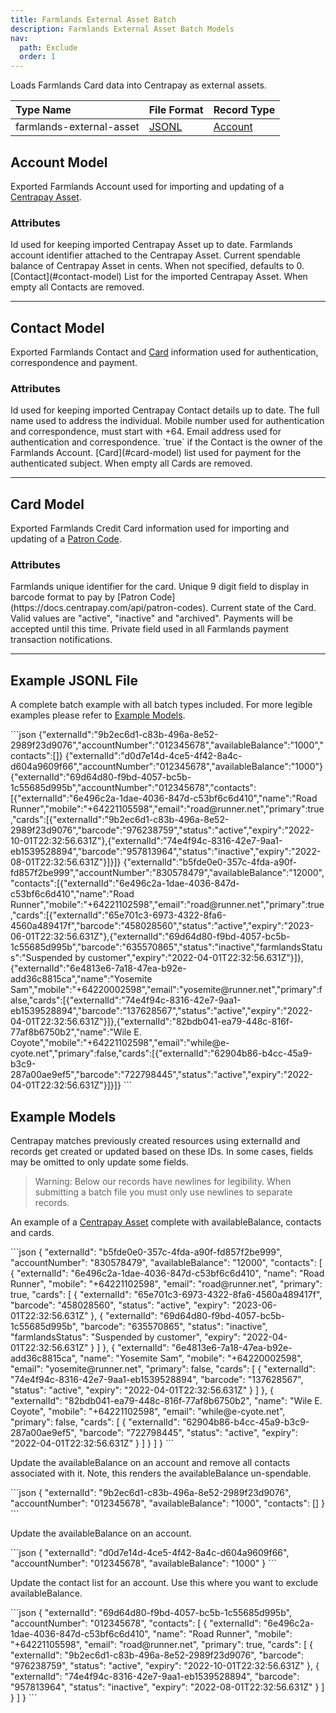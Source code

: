 ```yaml
---
title: Farmlands External Asset Batch
description: Farmlands External Asset Batch Models
nav:
  path: Exclude
  order: 1
---
```


Loads Farmlands Card data into Centrapay as external assets.

|        Type Name         |           File Format           |        Record Type        |
| :----------------------- | :------------------------------ | :------------------------ |
| farmlands-external-asset | [JSONL](https://jsonlines.org/) | [Account](#account-model) |


## Account Model

Exported Farmlands Account used for importing and updating of a [Centrapay Asset](/api/assets/).

### Attributes
<Properties>
  <Property name="externalId" type="string">
    Id used for keeping imported Centrapay Asset up to date.
  </Property>

  <Property name="accountNumber" type="string">
    Farmlands account identifier attached to the Centrapay Asset.
  </Property>

  <Property name="availableBalance" type="bignumber">
    Current spendable balance of Centrapay Asset in cents. When not specified, defaults to 0.
  </Property>

  <Property name="contacts" type="array">
    [Contact](#contact-model) List for the imported Centrapay Asset. When empty all Contacts are removed.
  </Property>
</Properties>

---

## Contact Model

Exported Farmlands Contact and [Card](#card-model) information used for authentication, correspondence and payment.

### Attributes
<Properties>
  <Property name="externalId" type="string">
    Id used for keeping imported Centrapay Contact details up to date.
  </Property>

  <Property name="name" type="string">
    The full name used to address the individual.
  </Property>

  <Property name="mobile" type="phonenumber">
    Mobile number used for authentication and correspondence, must start with +64.
  </Property>

  <Property name="email" type="string">
    Email address used for authentication and correspondence.
  </Property>

  <Property name="primary" type="boolean">
    `true` if the Contact is the owner of the Farmlands Account.
  </Property>

  <Property name="cards" type="array">
    [Card](#card-model) list used for payment for the authenticated subject. When empty all Cards are removed.
  </Property>
</Properties>

---

## Card Model

Exported Farmlands Credit Card information used for importing and updating of a [Patron Code](https://docs.centrapay.com/api/patron-codes).

### Attributes
<Properties>
  <Property name="externalId" type="string">
    Farmlands unique identifier for the card.
  </Property>

  <Property name="barcode" type="bignumber">
    Unique 9 digit field to display in barcode format to pay by [Patron Code](https://docs.centrapay.com/api/patron-codes).
  </Property>

  <Property name="status" type="string">
    Current state of the Card. Valid values are "active", "inactive" and "archived".
  </Property>

  <Property name="expiry" type="timestamp">
    Payments will be accepted until this time.
  </Property>

  <Property name="farmlandsStatus" type="string">
    Private field used in all Farmlands payment transaction notifications.
  </Property>
</Properties>

---

## Example JSONL File

A complete batch example with all batch types included. For more legible examples please refer to [Example Models](#example-models).

<CodePanel title="Example JSONL">
  ```json
  {"externalId":"9b2ec6d1-c83b-496a-8e52-2989f23d9076","accountNumber":"012345678","availableBalance":"1000","contacts":[]}
  {"externalId":"d0d7e14d-4ce5-4f42-8a4c-d604a9609f66","accountNumber":"012345678","availableBalance":"1000"}
  {"externalId":"69d64d80-f9bd-4057-bc5b-1c55685d995b","accountNumber":"012345678","contacts":[{"externalId":"6e496c2a-1dae-4036-847d-c53bf6c6d410","name":"Road Runner","mobile":"+64221105598","email":"road@runner.net","primary":true,"cards":[{"externalId":"9b2ec6d1-c83b-496a-8e52-2989f23d9076","barcode":"976238759","status":"active","expiry":"2022-10-01T22:32:56.631Z"},{"externalId":"74e4f94c-8316-42e7-9aa1-eb1539528894","barcode":"957813964","status":"inactive","expiry":"2022-08-01T22:32:56.631Z"}]}]}
  {"externalId":"b5fde0e0-357c-4fda-a90f-fd857f2be999","accountNumber":"830578479","availableBalance":"12000","contacts":[{"externalId":"6e496c2a-1dae-4036-847d-c53bf6c6d410","name":"Road Runner","mobile":"+64221102598","email":"road@runner.net","primary":true,"cards":[{"externalId":"65e701c3-6973-4322-8fa6-4560a489417f","barcode":"458028560","status":"active","expiry":"2023-06-01T22:32:56.631Z"},{"externalId":"69d64d80-f9bd-4057-bc5b-1c55685d995b","barcode":"635570865","status":"inactive","farmlandsStatus":"Suspended by customer","expiry":"2022-04-01T22:32:56.631Z"}]},{"externalId":"6e4813e6-7a18-47ea-b92e-add36c8815ca","name":"Yosemite Sam","mobile":"+64220002598","email":"yosemite@runner.net","primary":false,"cards":[{"externalId":"74e4f94c-8316-42e7-9aa1-eb1539528894","barcode":"137628567","status":"active","expiry":"2022-04-01T22:32:56.631Z"}]},{"externalId":"82bdb041-ea79-448c-816f-77af8b6750b2","name":"Wile E. Coyote","mobile":"+64221102598","email":"while@e-cyote.net","primary":false,"cards":[{"externalId":"62904b86-b4cc-45a9-b3c9-287a00ae9ef5","barcode":"722798445","status":"active","expiry":"2022-04-01T22:32:56.631Z"}]}]}
  ```
</CodePanel>

## Example Models

Centrapay matches previously created resources using externalId and records get created or updated based on these IDs. In some cases, fields may be omitted to only update some fields.

> Warning: Below our records have newlines for legibility. When submitting a batch file you must only use newlines to separate records.

An example of a [Centrapay Asset](/api/assets) complete with availableBalance, contacts and cards.

<CodePanel title="Example Centrapay Asset">
  ```json
  {
    "externalId": "b5fde0e0-357c-4fda-a90f-fd857f2be999",
    "accountNumber": "830578479",
    "availableBalance": "12000",
    "contacts": [
      {
        "externalId": "6e496c2a-1dae-4036-847d-c53bf6c6d410",
        "name": "Road Runner",
        "mobile": "+64221102598",
        "email": "road@runner.net",
        "primary": true,
        "cards": [
          {
            "externalId": "65e701c3-6973-4322-8fa6-4560a489417f",
            "barcode": "458028560",
            "status": "active",
            "expiry": "2023-06-01T22:32:56.631Z"
          },
          {
            "externalId": "69d64d80-f9bd-4057-bc5b-1c55685d995b",
            "barcode": "635570865",
            "status": "inactive",
            "farmlandsStatus": "Suspended by customer",
            "expiry": "2022-04-01T22:32:56.631Z"
          }
        ]
      },
      {
        "externalId": "6e4813e6-7a18-47ea-b92e-add36c8815ca",
        "name": "Yosemite Sam",
        "mobile": "+64220002598",
        "email": "yosemite@runner.net",
        "primary": false,
        "cards": [
          {
            "externalId": "74e4f94c-8316-42e7-9aa1-eb1539528894",
            "barcode": "137628567",
            "status": "active",
            "expiry": "2022-04-01T22:32:56.631Z"
          }
        ]
      },
      {
        "externalId": "82bdb041-ea79-448c-816f-77af8b6750b2",
        "name": "Wile E. Coyote",
        "mobile": "+64221102598",
        "email": "while@e-cyote.net",
        "primary": false,
        "cards": [
          {
            "externalId": "62904b86-b4cc-45a9-b3c9-287a00ae9ef5",
            "barcode": "722798445",
            "status": "active",
            "expiry": "2022-04-01T22:32:56.631Z"
          }
        ]
      }
    ]
  }
  ```
</CodePanel>


Update the availableBalance on an account and remove all contacts associated with it. Note, this renders the availableBalance un-spendable.

<CodePanel title="Example Centrapay Asset">
  ```json
  {
    "externalId": "9b2ec6d1-c83b-496a-8e52-2989f23d9076",
    "accountNumber": "012345678",
    "availableBalance": "1000",
    "contacts": []
  }
  ```
</CodePanel>

Update the availableBalance on an account.

<CodePanel title="Example Centrapay Asset">
  ```json
  {
    "externalId": "d0d7e14d-4ce5-4f42-8a4c-d604a9609f66",
    "accountNumber": "012345678",
    "availableBalance": "1000"
  }
  ```
</CodePanel>

Update the contact list for an account. Use this where you want to exclude availableBalance.

<CodePanel title="Example Centrapay Asset">
  ```json
  {
    "externalId": "69d64d80-f9bd-4057-bc5b-1c55685d995b",
    "accountNumber": "012345678",
    "contacts": [
      {
        "externalId": "6e496c2a-1dae-4036-847d-c53bf6c6d410",
        "name": "Road Runner",
        "mobile": "+64221105598",
        "email": "road@runner.net",
        "primary": true,
        "cards": [
          {
            "externalId": "9b2ec6d1-c83b-496a-8e52-2989f23d9076",
            "barcode": "976238759",
            "status": "active",
            "expiry": "2022-10-01T22:32:56.631Z"
          },
          {
            "externalId": "74e4f94c-8316-42e7-9aa1-eb1539528894",
            "barcode": "957813964",
            "status": "inactive",
            "expiry": "2022-08-01T22:32:56.631Z"
          }
        ]
      }
    ]
  }
  ```
</CodePanel>
